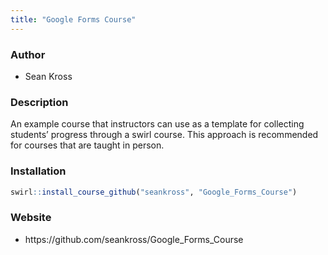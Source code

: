 ```yaml
---
title: "Google Forms Course"
---
```


### Author

- Sean Kross

### Description

An example course that instructors can use as a template for collecting students'
progress through a swirl course. This approach is recommended for courses that 
are taught in person.

### Installation

```r
swirl::install_course_github("seankross", "Google_Forms_Course")
```

### Website

- https://github.com/seankross/Google_Forms_Course
